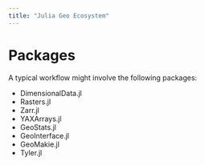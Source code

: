 ```yaml
---
title: "Julia Geo Ecosystem"
---
```


# Packages

A typical workflow might involve the following packages:

- DimensionalData.jl
- Rasters.jl
- Zarr.jl
- YAXArrays.jl
- GeoStats.jl
- GeoInterface.jl
- GeoMakie.jl
- Tyler.jl